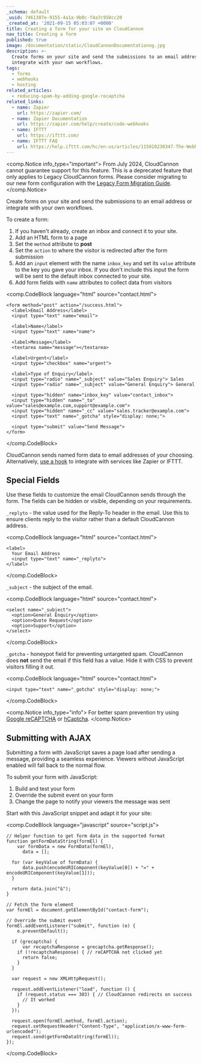 ```yaml
---
_schema: default
_uuid: 7461387e-9155-4a1a-9b0c-f4a7c950cc20
_created_at: '2021-09-15 05:03:07 +0000'
title: Creating a form for your site on CloudCannon
nav_title: Creating a form
published: true
image: /documentation/static/CloudCannonDocumentationog.jpg
description: >-
  Create forms on your site and send the submissions to an email address or
  integrate with your own workflows.
tags:
  - forms
  - webhooks
  - hosting
related_articles:
  - reducing-spam-by-adding-google-recaptcha
related_links:
  - name: Zapier
    url: https://zapier.com/
  - name: Zapier Documentation
    url: https://zapier.com/help/create/code-webhooks
  - name: IFTTT
    url: https://ifttt.com/
  - name: IFTTT FAQ
    url: https://help.ifttt.com/hc/en-us/articles/115010230347-The-Webhooks-Service
---
```

<comp.Notice info_type="important">
  From July 2024, CloudCannon cannot guarantee support for this feature. This is a deprecated feature that only applies to Legacy CloudCannon forms. Please consider migrating to our new form configuration with the [Legacy Form Migration Guide](/documentation/articles/legacy-forms-migration-guide/).
</comp.Notice>

Create forms on your site and send the submissions to an email address or integrate with your own workflows.

To create a form:

1. If you haven't already, create an inbox and connect it to your site.
2. Add an HTML form to a page
3. Set the `method` attribute to **post**
4. Set the `action` to where the visitor is redirected after the form submission
5. Add an `input` element with the name `inbox_key` and set its `value` attribute to the key you gave your inbox. If you don't include this input the form will be sent to the default inbox connected to your site.
6. Add form fields with `name` attributes to collect data from visitors

<comp.CodeBlock language="html" source="contact.html">
```
<form method="post" action="/success.html">
  <label>Email Address</label>
  <input type="text" name="email">

  <label>Name</label>
  <input type="text" name="name">

  <label>Message</label>
  <textarea name="message"></textarea>

  <label>Urgent</label>
  <input type="checkbox" name="urgent">

  <label>Type of Enquiry</label>
  <input type="radio" name="_subject" value="Sales Enquiry"> Sales
  <input type="radio" name="_subject" value="General Enquiry"> General

  <input type="hidden" name="inbox_key" value="contact_inbox">
  <input type="hidden" name="_to" value="sales@example.com,support@example.com">
  <input type="hidden" name="_cc" value="sales.tracker@example.com">
  <input type="text" name="_gotcha" style="display: none;">

  <input type="submit" value="Send Message">
</form>
```
</comp.CodeBlock>

CloudCannon sends named form data to email addresses of your choosing. Alternatively, [use a hook](/documentation/host/forms/webhooks/) to integrate with services like Zapier or IFTTT.

## Special Fields

Use these fields to customize the email CloudCannon sends through the form. The fields can be hidden or visible, depending on your requirements.

`_replyto` - the value used for the Reply-To header in the email. Use this to ensure clients reply to the visitor rather than a default CloudCannon address.

<comp.CodeBlock language="html" source="contact.html">
```
<label>
  Your Email Address
  <input type="text" name="_replyto">
</label>
```
</comp.CodeBlock>

`_subject` - the subject of the email.

<comp.CodeBlock language="html" source="contact.html">
```
<select name="_subject">
  <option>General Enquiry</option>
  <option>Quote Request</option>
  <option>Support</option>
</select>
```
</comp.CodeBlock>

`_gotcha` - honeypot field for preventing untargeted spam. CloudCannon does **not** send the email if this field has a value. Hide it with CSS to prevent visitors filling it out.

<comp.CodeBlock language="html" source="contact.html">
```
<input type="text" name="_gotcha" style="display: none;">
```
</comp.CodeBlock>

<comp.Notice info_type="info">
  For better spam prevention try using [Google reCAPTCHA](/documentation/articles/reducing-spam-by-adding-google-recaptcha/) or [hCaptcha](/documentation/articles/reducing-spam-by-adding-hcaptcha/).
</comp.Notice>

## Submitting with AJAX

Submitting a form with JavaScript saves a page load after sending a message, providing a seamless experience. Viewers without JavaScript enabled will fall back to the normal flow.

To submit your form with JavaScript:

1. Build and test your form
2. Override the submit event on your form
3. Change the page to notify your viewers the message was sent

Start with this JavaScript snippet and adapt it for your site:

<comp.CodeBlock language="javascript" source="script.js">
```
// Helper function to get form data in the supported format
function getFormDataString(formEl) {
    var formData = new FormData(formEl),
      data = [];

  for (var keyValue of formData) {
      data.push(encodeURIComponent(keyValue[0]) + "=" + encodeURIComponent(keyValue[1]));
  }

  return data.join("&");
}

// Fetch the form element
var formEl = document.getElementById("contact-form");

// Override the submit event
formEl.addEventListener("submit", function (e) {
    e.preventDefault();

  if (grecaptcha) {
      var recaptchaResponse = grecaptcha.getResponse();
    if (!recaptchaResponse) { // reCAPTCHA not clicked yet
      return false;
    }
  }

  var request = new XMLHttpRequest();

  request.addEventListener("load", function () {
    if (request.status === 303) { // CloudCannon redirects on success
      // It worked
    }
  });

  request.open(formEl.method, formEl.action);
  request.setRequestHeader("Content-Type", "application/x-www-form-urlencoded");
  request.send(getFormDataString(formEl));
});
```
</comp.CodeBlock>